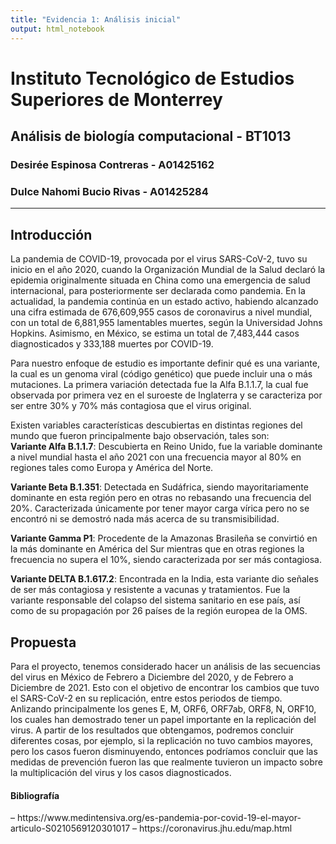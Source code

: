 ```yaml
---
title: "Evidencia 1: Análisis inicial"
output: html_notebook
---
```


# Instituto Tecnológico de Estudios Superiores de Monterrey  
## Análisis de biología computacional - BT1013  
### Desirée Espinosa Contreras - A01425162  
### Dulce Nahomi Bucio Rivas - A01425284  

---
## Introducción

La pandemia de COVID-19, provocada por el virus SARS-CoV-2, tuvo su inicio en el año 2020, cuando la Organización Mundial de la Salud declaró la epidemia originalmente situada en China como una emergencia de salud internacional, para posteriormente ser declarada como pandemia.
En la actualidad, la pandemia continúa en un estado activo, habiendo alcanzado una cifra estimada de 676,609,955 casos de coronavirus a nivel mundial, con un total de 6,881,955 lamentables muertes, según la Universidad Johns Hopkins.
Asimismo, en México, se estima un total de 7,483,444 casos diagnosticados y  333,188 muertes por COVID-19.

Para nuestro enfoque de estudio es importante definir qué es una variante, la cual es un genoma viral (código genético) que puede incluir una o más mutaciones. La primera variación detectada fue la Alfa B.1.1.7, la cual fue observada por primera vez en el suroeste de Inglaterra y se caracteriza por ser entre 30% y 70% más contagiosa que el virus original.

Existen variables características descubiertas en distintas regiones del mundo que fueron principalmente bajo observación, tales son:  
**Variante Alfa B.1.1.7**: Descubierta en Reino Unido, fue la variable dominante a nivel mundial hasta el año 2021 con una frecuencia mayor al 80% en regiones tales como Europa y América del Norte.

**Variante Beta B.1.351**: Detectada en Sudáfrica, siendo mayoritariamente dominante en esta región pero en otras no rebasando una frecuencia del 20%. Caracterizada únicamente por tener mayor carga vírica pero no se encontró ni se demostró nada más acerca de su transmisibilidad.

**Variante Gamma P1**: Procedente de la Amazonas Brasileña se convirtió en la más dominante en América del Sur mientras que en otras regiones la frecuencia no supera el 10%, siendo caracterizada por ser más contagiosa.

**Variante DELTA B.1.617.2**: Encontrada en la India, esta variante dio señales de ser más contagiosa y resistente a vacunas y tratamientos. Fue la variante responsable del colapso del sistema sanitario en ese país, así como de su propagación por 26 países de la región europea de la OMS.

## Propuesta
Para el proyecto, tenemos considerado hacer un análisis de las secuencias del virus en México de Febrero a Diciembre del 2020, y de Febrero a Diciembre de 2021. Esto con el objetivo de encontrar los cambios que tuvo el SARS-CoV-2 en su replicación, entre estos periodos de tiempo. Anlizando principalmente los genes E, M, ORF6, ORF7ab, ORF8, N, ORF10, los cuales han demostrado tener un papel importante en la replicación del virus. A partir de los resultados que obtengamos, podremos concluir diferentes cosas, por ejemplo, si la replicación no tuvo cambios mayores, pero los casos fueron disminuyendo, entonces podríamos concluir que las medidas de prevención fueron las que realmente tuvieron un impacto sobre la multiplicación del virus y los casos diagnosticados.

#### Bibliografía
-- https://www.medintensiva.org/es-pandemia-por-covid-19-el-mayor-articulo-S0210569120301017
-- https://coronavirus.jhu.edu/map.html


